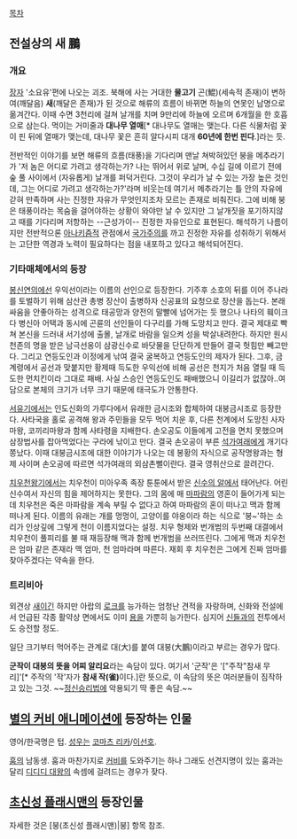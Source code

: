 [[목차]]
== 전설상의 새 鵬 ==
=== 개요 ===
[[장자]] '소요유'편에 나오는 괴조. 북해에 사는 거대한 '''물고기''' 곤(鯤)(세속적 존재)이 변하여(깨달음) '''새'''(깨달은 존재)가 된 것으로 해류의 흐름이 바뀌면 하늘의 연못인 남명으로 옮겨간다. 이때 수면 3천리에 걸쳐 날개를 치며 9만리에 하늘에 오르며 6개월을 한 호흡으로 삼는다. 먹이는 거미줄과 '''대나무 열매'''[* 대나무도 열매는 맺는다. 다른 식물처럼 꽃이 핀 뒤에 열매가 맺는데, 대나무 꽃은 흔히 알다시피 대개 '''60년에 한번 핀다'''.]라는 듯.

전반적인 이야기를 보면 해류의 흐름(태풍)을 기다리며 맨날 쳐박혀있던 붕을 메추라기가 '저 놈은 어디로 가려고 생각하는가? 나는 뛰어서 위로 날며, 수십 길에 이르기 전에 숲 풀 사이에서 (자유롭게) 날개를 퍼덕거린다. 그것이 우리가 날 수 있는 가장 높은 것인데, 그는 어디로 가려고 생각하는가?'라며 비웃는데 여기서 메추라기는 틀 안의 자유에 갇혀 만족하며 사는 진정한 자유가 무엇인지조차 모르는 존재로 비춰진다. 그에 비해 붕은 태풍이라는 목숨을 걸어야하는 상황이 와야만 날 수 있지만 그 날개짓을 포기하지않고 때를 기다리며 저항하는 --근성가이-- 진정한 자유인으로 표현된다. 해석하기 나름이지만 전반적으론 [[아나키즘]]적 관점에서 [[국가주의]]를 까고 진정한 자유를 성취하기 위해서는 고단한 역경과 노력이 필요하다는 점을 내포하고 있다고 해석되어진다.

=== 기타매체에서의 등장 ===
[[봉신연의]]에선 우익선이라는 이름의 선인으로 등장한다. 기주후 소호의 뒤를 이어 주나라를 토벌하기 위해 삼산관 총병 장산이 출병하자 신공표의 요청으로 장산을 돕는다. 본래 싸움을 안좋아하는 성격으로 태공망과 양전의 말빨에 넘어가는 듯 했으나 나타의 훼이크다 병신아 어택과 동시에 곤륜의 선인들이 다구리를 가해 도망치고 만다. 결국 제대로 빡쳐 본신을 드러내 서기성에 출몰, 날개로 바람을 일으켜 성을 박살내려한다. 하지만 원시천존의 명을 받은 남극선옹이 삼광신수로 바닷물을 단단하게 만들어 결국 헛힘만 빼고만다. 그리고 연등도인과 이정에게 낚여 결국 굴복하고 연등도인의 제자가 된다. 그후, 금계령에서 공선과 맞붙지만 황제때 득도한 우익선에 비해 공선은 천지가 처음 열릴 때 득도한 먼치킨이라 그대로 패배. 사실 스승인 연등도인도 패배했으니 이길리가 없잖아..여담으로 본체의 크기가 너무 크기 때문에 태극도가 안통한다.

[[서유기]]에서는 인도신화의 가루다에서 유래한 금시조와 합체하여 대붕금시조로 등장한다. 사타국을 홀로 공격해 왕과 주민들을 모두 먹어 치운 후, 다른 천계에서 도망친 사자마왕, 코끼리마왕과 함께 사타령을 지배한다. 손오공도 이들에게 고전을 면치 못했으며 삼장법사를 잡아먹었다는 구라에 낚이고 만다. 결국 손오공이 부른 [[석가여래]]에게 개기다 쫑났다. 이때 대붕금시조에 대한 이야기가 나오는 데 봉황의 자식으로 공작명왕과는 형제 사이며 손오공에 따르면 석가여래의 외삼촌뻘이란다. 결국 영취산으로 끌려간다. 

[[치우천왕기]]에서는 치우천이 미아우족 족장 툰툰에서 받은 [[신수의 알]]에서 태어난다. 어린 신수여서 자신의 힘을 제어하지는 못한다. 그의 몸에 매 [[마파람]]의 영혼이 들어가게 되는데 치우천은 죽은 마파람을 계속 부릴 수 없다고 하여 마파람의 혼이 떠나고 맥과 함께 떠나게 된다. 이름의 유래는 개를 멍멍이, 고양이를 야옹이라 하는 식으로 '붕~'하는 소리가 인상깊에 그렇게 천이 이름지었다는 설정. 치우 형제와 번개범의 두번째 대결에서 치우천이 풀피리를 불 때 재등장해 맥과 함께 번개범을 쓰러뜨린다. 그에게 맥과 치우천은 엄마 같은 존재라 맥 엄마, 천 엄마라며 따른다. 재회 후 치우천은 그에게 진짜 엄마를 찾아주겠다는 약속을 한다.

=== 트리비아 ===
외견상 [[새]]이긴 하지만 아랍의 [[로크]]를 능가하는 엄청난 견적을 자랑하며, 신화와 전설에서 언급된 각종 활약상 면에서도 이미 [[용]]을 가뿐히 능가한다. 심지어 [[신]]들과의 전투에서도 승전할 정도.

일단 크기부터 먹어주는 관계로 대(大)를 붙여 대붕(大鵬)이라고 부르는 경우가 많다. 

'''군작이 대붕의 뜻을 어찌 알리요'''라는 속담이 있다. 여기서 '군작'은 '["주작"참새 무리]'[* 주작의 '작'자가 '''참새 작(雀)'''이다.]란 뜻으로, 이 속담의 뜻은 여러분들이 짐작하고 있는 그것. ~~[[정신승리법]]에 악용되기 딱 좋은 속담.~~

== [[별의 커비(애니메이션)|별의 커비 애니메이션]]에 등장하는 인물 ==
영어/한국명은 텁. [[성우]]는 [[코마츠 리카]]/[[이선호]].

[[훔]]의 남동생. 훔과 마찬가지로 [[커비]]를 도와주기는 하나 그래도 선견지명이 있는 훔과는 달리 [[디디디 대왕]]의 속셈에 걸려드는 경우가 잦다.

== [[초신성 플래시맨]]의 등장인물 ==
자세한 것은 [붕(초신성 플래시맨)|붕] 항목 참조. 
